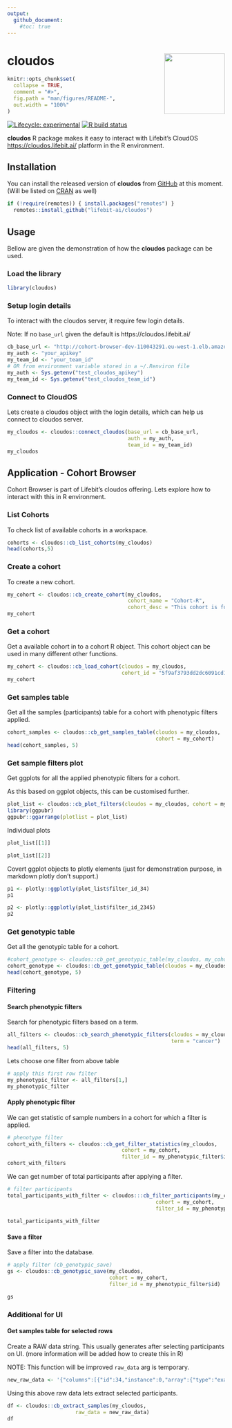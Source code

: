```yaml
---
output: 
  github_document:
    #toc: true
---
```


# cloudos <img src="man/figures/logo/hexlogo.png" align="right" height=140/>

<!-- README.md is generated from README.Rmd. Please edit that file -->

```r
knitr::opts_chunk$set(
  collapse = TRUE,
  comment = "#>",
  fig.path = "man/figures/README-",
  out.width = "100%"
)
```

<!-- badges: start -->
[![Lifecycle: experimental](https://img.shields.io/badge/lifecycle-experimental-orange.svg)](https://www.tidyverse.org/lifecycle/#experimental)
[![R build status](https://github.com/lifebit-ai/cloudos/workflows/R-CMD-check/badge.svg)](https://github.com/lifebit-ai/cloudos/actions)
<!-- badges: end -->

**cloudos** R package makes it easy to interact with Lifebit's CloudOS <https://cloudos.lifebit.ai/> platform in the R environment.

## Installation

You can install the released version of **cloudos** from [GitHub](https://github.com/lifebit-ai/cloudos/) at this moment. (Will be listed on  [CRAN](https://CRAN.R-project.org) as well)

```r
if (!require(remotes)) { install.packages("remotes") }
  remotes::install_github("lifebit-ai/cloudos")
```

## Usage

Bellow are given the demonstration of how the **cloudos** package can be used.

### Load the library

```r
library(cloudos)
```

### Setup login details

To interact with the cloudos server, it require few login details.

Note: If no `base_url` given the default is https://cloudos.lifebit.ai/

```r
cb_base_url <- "http://cohort-browser-dev-110043291.eu-west-1.elb.amazonaws.com/api"
my_auth <- "your_apikey"
my_team_id <- "your_team_id"
# OR from environment variable stored in a ~/.Renviron file
my_auth <- Sys.getenv("test_cloudos_apikey")
my_team_id <- Sys.getenv("test_cloudos_team_id")
```

### Connect to CloudOS

Lets create a cloudos object with the login details, which can help us connect to cloudos server.

```r
my_cloudos <- cloudos::connect_cloudos(base_url = cb_base_url,
                                       auth = my_auth,
                                       team_id = my_team_id)
my_cloudos
```
## Application - Cohort Browser

Cohort Browser is part of Lifebit's cloudos offering. Lets explore how to interact with this in R environment.

### List Cohorts

To check list of available cohorts in a workspace.

```r
cohorts <- cloudos::cb_list_cohorts(my_cloudos)
head(cohorts,5)
```

### Create a cohort

To create a new cohort. 

```r
my_cohort <- cloudos::cb_create_cohort(my_cloudos,
                                       cohort_name = "Cohort-R",
                                       cohort_desc = "This cohort is for testing purpose, created from R.")
my_cohort
```

### Get a cohort

Get a available cohort in to a cohort R object. This cohort object can be used in many different other functions.

```r
my_cohort <- cloudos::cb_load_cohort(cloudos = my_cloudos, 
                                     cohort_id = "5f9af3793dd2dc6091cd17cd")
my_cohort
```

### Get samples table

Get all the samples (participants) table for a cohort with phenotypic filters applied.

```r
cohort_samples <- cloudos::cb_get_samples_table(cloudos = my_cloudos, 
                                                cohort = my_cohort)
head(cohort_samples, 5)
```

### Get sample filters plot

Get ggplots for all the applied phenotypic filters for a cohort. 

As this based on ggplot objects, this can be customised further. 

```r
plot_list <- cloudos::cb_plot_filters(cloudos = my_cloudos, cohort = my_cohort)
library(ggpubr)
ggpubr::ggarrange(plotlist = plot_list)
```

Individual plots

```r
plot_list[[1]]
```

```r
plot_list[[2]]
```

Covert ggplot objects to plotly elements (just for demonstration purpose, in markdown plotly don't support.)

```r
p1 <- plotly::ggplotly(plot_list$filter_id_34)
p1
```

```r
p2 <- plotly::ggplotly(plot_list$filter_id_2345)
p2
```

### Get genotypic table

Get all the genotypic table for a cohort.

```r
#cohort_genotype <- cloudos::cb_get_genotypic_table(my_cloudos, my_cohort)
cohort_genotype <- cloudos::cb_get_genotypic_table(cloudos = my_cloudos)
head(cohort_genotype, 5)
```

### Filtering

#### Search phenotypic filters

Search for phenotypic filters based on a term.

```r
all_filters <- cloudos::cb_search_phenotypic_filters(cloudos = my_cloudos, 
                                                     term = "cancer")
head(all_filters, 5)
```
Lets choose one filter from above table

```r
# apply this first row filter
my_phenotypic_filter <- all_filters[1,]
my_phenotypic_filter
```

#### Apply phenotypic filter

We can get statistic of sample numbers in a cohort for which a filter is applied.

```r
# phenotype filter
cohort_with_filters <- cloudos::cb_get_filter_statistics(my_cloudos, 
                                     cohort = my_cohort, 
                                     filter_id = my_phenotypic_filter$id)
cohort_with_filters
```

We can get number of total participants after applying a filter.

```r
# filter participants
total_participants_with_filter <- cloudos:::cb_filter_participants(my_cloudos,
                                                cohort = my_cohort, 
                                                filter_id = my_phenotypic_filter$id)
 
total_participants_with_filter
```
#### Save a filter

Save a filter into the database.

```r
# apply filter (cb_genotypic_save) 
gs <- cloudos::cb_genotypic_save(my_cloudos,
                                 cohort = my_cohort,
                                 filter_id = my_phenotypic_filter$id)

gs
```



### Additional for UI

#### Get samples table for selected rows

Create a RAW data string. This usually generates after selecting participants on UI. (more information will be added how to create this in R)

NOTE: This function will be improved `raw_data` arg is temporary. 

```r
new_raw_data <- '{"columns":[{"id":34,"instance":0,"array":{"type":"exact","value":0}},{"id":31,"instance":0,"array":{"type":"exact","value":0}},{"id":52,"instance":0,"array":{"type":"exact","value":0}},{"id":5984,"instance":0,"array":{"type":"avg"}},{"id":5984,"instance":0,"array":{"type":"min"}},{"id":5984,"instance":0,"array":{"type":"max"}},{"id":20001,"instance":0,"array":{"type":"exact","value":0}}],"ids":["5f185b92bf92ed4d3be9637d","5edbdd689d700db709af0c2f","5f185b91bf92ed4d3be9587e","5f185b91bf92ed4d3be95984","5edbdd689d700db709af0c3e","5edbdd689d700db709af0c2b","5edbdd689d700db709af0c2d","5f185b93bf92ed4d3be982e9","5edbdd689d700db709af0c2a","5edbdd689d700db709af0c4d"],"type":"csv","base_url":"http://cohort-browser-766010452.eu-west-1.elb.amazonaws.com"}'
```

Using this above raw data lets extract selected participants.

```r
df <- cloudos::cb_extract_samples(my_cloudos,
                      raw_data = new_raw_data)
df
```

